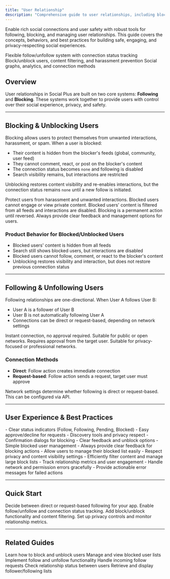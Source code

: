 ```yaml
---
title: "User Relationship"
description: "Comprehensive guide to user relationships, including blocking, following, privacy, and connection management."
---
```


Enable rich social connections and user safety with robust tools for following, blocking, and managing user relationships. This guide covers the concepts, behaviors, and best practices for building safe, engaging, and privacy-respecting social experiences.

<CardGroup cols={3}>
  <Card title="Social Connections" icon="user-group">
    Flexible follow/unfollow system with connection status tracking
  </Card>
  <Card title="Privacy & Safety" icon="shield-check">
    Block/unblock users, content filtering, and harassment prevention
  </Card>
  <Card title="Relationship Management" icon="users-rectangle">
    Social graphs, analytics, and connection methods
  </Card>
</CardGroup>

## Overview

User relationships in Social Plus are built on two core systems: **Following** and **Blocking**. These systems work together to provide users with control over their social experience, privacy, and safety.

---

## Blocking & Unblocking Users

Blocking allows users to protect themselves from unwanted interactions, harassment, or spam. When a user is blocked:
- Their content is hidden from the blocker's feeds (global, community, user feed)
- They cannot comment, react, or post on the blocker's content
- The connection status becomes `none` and following is disabled
- Search visibility remains, but interactions are restricted

Unblocking restores content visibility and re-enables interactions, but the connection status remains `none` until a new follow is initiated.

<CardGroup cols={2}>
  <Card title="User Safety & Privacy" icon="user-shield">
    Protect users from harassment and unwanted interactions. Blocked users cannot engage or view private content.
  </Card>
  <Card title="Content Control" icon="filter">
    Blocked users' content is filtered from all feeds and interactions are disabled.
  </Card>
</CardGroup>

<Info>
Blocking is a permanent action until reversed. Always provide clear feedback and management options for users.
</Info>

### Product Behavior for Blocked/Unblocked Users
- Blocked users' content is hidden from all feeds
- Search still shows blocked users, but interactions are disabled
- Blocked users cannot follow, comment, or react to the blocker's content
- Unblocking restores visibility and interaction, but does not restore previous connection status

---

## Following & Unfollowing Users

Following relationships are one-directional. When User A follows User B:
- User A is a follower of User B
- User B is not automatically following User A
- Connections can be direct or request-based, depending on network settings

<CardGroup cols={2}>
  <Card title="Direct Following" icon="bolt">
    Instant connection, no approval required. Suitable for public or open networks.
  </Card>
  <Card title="Request-based Following" icon="lock">
    Requires approval from the target user. Suitable for privacy-focused or professional networks.
  </Card>
</CardGroup>

### Connection Methods
- **Direct**: Follow action creates immediate connection
- **Request-based**: Follow action sends a request, target user must approve

<Info>
Network settings determine whether following is direct or request-based. This can be configured via API.
</Info>

---

## User Experience & Best Practices

<CardGroup cols={2}>
  <Card title="Follow System UX" icon="user-plus">
    - Clear status indicators (Follow, Following, Pending, Blocked)
    - Easy approve/decline for requests
    - Discovery tools and privacy respect
  </Card>
  <Card title="Blocking System UX" icon="ban">
    - Confirmation dialogs for blocking
    - Clear feedback and unblock options
    - Simple blocked user management
  </Card>
</CardGroup>

<AccordionGroup>
  <Accordion title="User Safety & Privacy">
    - Always provide clear feedback for blocking actions
    - Allow users to manage their blocked list easily
    - Respect privacy and content visibility settings
  </Accordion>
  <Accordion title="Performance & Analytics">
    - Efficiently filter content and manage large block lists
    - Track relationship metrics and user engagement
  </Accordion>
  <Accordion title="Error Handling">
    - Handle network and permission errors gracefully
    - Provide actionable error messages for failed actions
  </Accordion>
</AccordionGroup>

---

## Quick Start

<Steps>
  <Step title="Choose Relationship Model">
    Decide between direct or request-based following for your app.
  </Step>
  <Step title="Implement Follow System">
    Enable follow/unfollow and connection status tracking.
  </Step>
  <Step title="Implement Blocking System">
    Add block/unblock functionality and content filtering.
  </Step>
  <Step title="Configure Privacy & Analytics">
    Set up privacy controls and monitor relationship metrics.
  </Step>
</Steps>

---

## Related Guides

<CardGroup cols={2}>
  <Card title="Block/Unblock User" href="./blocking/block-unblock-user" icon="ban">
    Learn how to block and unblock users
  </Card>
  <Card title="Manage Blocked Users" href="./blocking/manage-blocked-users" icon="list">
    Manage and view blocked user lists
  </Card>
  <Card title="Follow/Unfollow User" href="./following/follow-unfollow-user" icon="user-plus">
    Implement follow and unfollow functionality
  </Card>
  <Card title="Follow Requests" href="./following/accept-decline-follow-request" icon="handshake">
    Handle incoming follow requests
  </Card>
  <Card title="Connection Status" href="./following/get-connection-status" icon="signal">
    Check relationship status between users
  </Card>
  <Card title="Follower Lists" href="./following/get-follower-following-list" icon="list">
    Retrieve and display follower/following lists
  </Card>
</CardGroup>
